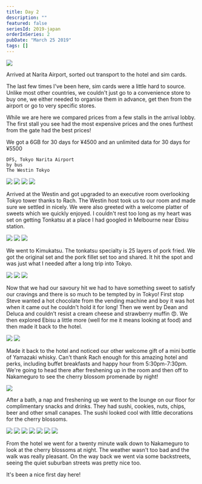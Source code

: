 ```yaml
---
title: Day 2
description: ""
featured: false
seriesId: 2019-japan
orderInSeries: 2
pubDate: "March 25 2019"
tags: []
---
```



<Grid columns={2}>
  <Img src="/src/content/travel/2019-japan/assets/ee460e23-5535-42dc-8629-804a54f7527d-ba17833eab4596b1b2d84831cabedbf4a45de203.jpg" />
</Grid>

Arrived at Narita Airport, sorted out transport to the hotel and sim cards.

The last few times I've been here, sim cards were a little hard to source. Unlike most other countries, we couldn't just go to a convenience store to buy one, we either needed to organise them in advance, get then from the airport or go to very specific stores.

While we are here we compared prices from a few stalls in the arrival lobby. The first stall you see had the most expensive prices and the ones furthest from the gate had the best prices!

We got a 6GB for 30 days for ¥4500 and an unlimited data for 30 days for ¥5500

```
DFS, Tokyo Narita Airport
by bus
The Westin Tokyo
```

<Grid columns={2}>
  <Img src="/src/content/travel/2019-japan/assets/d8f0f609-3062-4bc8-b907-c38c99f17868-29b0df638f699ee58db41f8a8649b3c53f90c02e.jpg" />
  <Img src="/src/content/travel/2019-japan/assets/0cbb8fa6-fe6d-4c2e-8536-26b61ae09312-c36c0754fff1a96e5d9849830e095d8756338aac.jpg" />
  <Img src="/src/content/travel/2019-japan/assets/c1c10ce8-6f1a-47dd-8240-276e6d46fbe9-d433a6c500598ac3ce43e594ec5b07f365f15604.jpg" />
  <Img src="/src/content/travel/2019-japan/assets/d2c768e4-3bf2-49c6-962a-0a4d55b4af66-b389c9c9c62cdfbd710ba5348e5aa704e94db992.jpg" />
</Grid>

Arrived at the Westin and got upgraded to an executive room overlooking Tokyo tower thanks to Rach. The Westin host took us to our room and made sure we settled in nicely. We were also greeted with a welcome platter of sweets which we quickly enjoyed. I couldn't rest too long as my heart was set on getting Tonkatsu at a place I had googled in Melbourne near Ebisu station.

<Grid columns={3}>
  <Img
    src="/src/content/travel/2019-japan/assets/09612764-c9e4-464a-98d8-ca995920bb4e-3883d71518a227fd584efa0a3116425dceb731e2.jpg"
    colSpan={2}
    rowSpan={2}
  />
  <Img src="/src/content/travel/2019-japan/assets/9fe6ad23-4856-4e19-91a1-f6b3f281ccda-3883d71518a227fd584efa0a3116425dceb731e2.jpg" />
  <Img src="/src/content/travel/2019-japan/assets/4cddfe57-3561-4682-9acb-cf3cd822ec76-2610dbcccdd2f6de143e631738557ffed96153cc.jpg" />
</Grid>

We went to Kimukatsu. The tonkatsu specialty is 25 layers of pork fried. We got the original set and the pork fillet set too and shared. It hit the spot and was just what I needed after a long trip into Tokyo.

<Grid columns={3}>
  <Img src="/src/content/travel/2019-japan/assets/dca723e9-3442-4df3-b060-0072a3c54141-5b79270226e3293ca643433beecaf81a605555f3.jpg" />
  <Img
    src="/src/content/travel/2019-japan/assets/39ab3f53-0dc5-4a0a-8c2c-a31b137fafd7-ad8161821a8d9855337f41275490712540c398f8.jpg"
    colSpan={2}
    rowSpan={2}
  />
  <Img src="/src/content/travel/2019-japan/assets/4b3fec31-2330-44da-85c4-6040d1db345f-5b79270226e3293ca643433beecaf81a605555f3.jpg" />
</Grid>

Now that we had our savoury hit we had to have something sweet to satisfy our cravings and there is so much to be tempted by in Tokyo! First stop Steve wanted a hot chocolate from the vending machine and boy it was hot when it came out he couldn't hold it for long! Then we went by Dean and Deluca and couldn't resist a cream cheese and strawberry muffin 😍. We then explored Ebisu a little more (well for me it means looking at food) and then made it back to the hotel.

<Grid columns={2}>
  <Img src="/src/content/travel/2019-japan/assets/bfab87af-4fbc-48b3-8794-037b18e51ba5-dcd3e79dbc5d3146e0c2aaaed48310462d974511.jpg" />
  <Img src="/src/content/travel/2019-japan/assets/427d54b3-c419-426e-adae-ce84628def01-9ea4802f754bd7ecb76880585d3369e236991701.jpg" />
</Grid>

Made it back to the hotel and noticed our other welcome gift of a mini bottle of Yamazaki whisky. Can't thank Rach enough for this amazing hotel and perks, including buffet breakfasts and happy hour from 5:30pm-7:30pm. We're going to head there after freshening up in the room and then off to Nakameguro to see the cherry blossom promenade by night!

<Grid>
  <Img src="/src/content/travel/2019-japan/assets/4bede37f-ca9b-4e5d-867e-3b3378a59bfc-14b81cc8a657b921d9d2dce7d8c3a585152f5a52.jpg" />
</Grid>

After a bath, a nap and freshening up we went to the lounge on our floor for complimentary snacks and drinks. They had sushi, cookies, nuts, chips, beer and other small canapes. The sushi looked cool with little decorations for the cherry blossoms.

<Grid columns={4}>
  <Img
    src="/src/content/travel/2019-japan/assets/e2f9035b-8a73-41a7-828c-89ff6b34d13c-b18084b3909a38d92d5f50b12d9f4754a9a72e01.jpg"
    colSpan={2}
  />
  <Img
    src="/src/content/travel/2019-japan/assets/e9fd3b49-de5a-4e41-bf12-cb5166c874f6-03c1bee60478c6da9394817c6f93f1d1113d7579.jpg"
    colSpan={2}
  />
  <Img src="/src/content/travel/2019-japan/assets/fd179613-547d-46c3-bc7f-15f245725881-812f348868fcb8359b93b2a022f099e15ba8b265.jpg" />
  <Img src="/src/content/travel/2019-japan/assets/b64a171a-2e9b-4d1d-b524-57b3fb851b00-e52768baac35f6f1308bb8e513b69435d2359aec.jpg" />
  <Img
    src="/src/content/travel/2019-japan/assets/e1f35833-713a-472b-bdd5-69e59e8fc993-3c1de9a2ce5dbdb70fbdbc308dd2311a31e34dfd.jpg"
    colSpan={2}
    rowSpan={2}
  />
  <Img src="/src/content/travel/2019-japan/assets/c40e89e3-6c69-4c0b-bf61-2aa1d0d08597-e1562dde9f936e5871ec9417fe5b22345a859619.jpg" />
  <Img src="/src/content/travel/2019-japan/assets/12e48367-e570-44e6-93f2-16cad78e6429-946976051ddd9042c3e34502cae0d18d27de41e6.jpg" />
</Grid>

From the hotel we went for a twenty minute walk down to Nakameguro to look at the cherry blossoms at night. The weather wasn't too bad and the walk was really pleasant. On the way back we went via some backstreets, seeing the quiet suburban streets was pretty nice too.

It's been a nice first day here!
